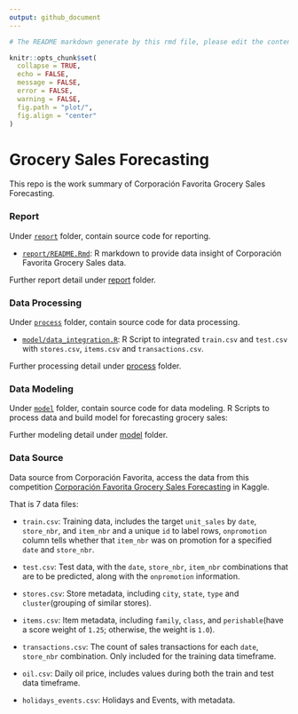 ```yaml
---
output: github_document
---
```


```r
# The README markdown generate by this rmd file, please edit the content within this R markdown.

knitr::opts_chunk$set(
  collapse = TRUE,
  echo = FALSE,
  message = FALSE,
  error = FALSE,
  warning = FALSE,
  fig.path = "plot/",
  fig.align = "center"
)
```

# Grocery Sales Forecasting

This repo is the work summary of Corporación Favorita Grocery Sales Forecasting.

### Report

Under [`report`](https://github.com/Jiaying-Wu/Grocery-Sales-Forecasting/tree/master/report) folder, contain source code for reporting.

* [`report/README.Rmd`](https://github.com/Jiaying-Wu/Grocery-Sales-Forecasting/blob/master/report/README.Rmd): R markdown to provide data insight of Corporación Favorita Grocery Sales data.

Further report detail under [report](https://github.com/Jiaying-Wu/Grocery-Sales-Forecasting/tree/master/report) folder.

### Data Processing

Under [`process`](https://github.com/Jiaying-Wu/Grocery-Sales-Forecasting/tree/master/process) folder, contain source code for data processing.

* [`model/data_integration.R`](https://github.com/Jiaying-Wu/Grocery-Sales-Forecasting/blob/master/process/data_integration.R): R Script to integrated `train.csv` and `test.csv` with `stores.csv`, `items.csv` and `transactions.csv`.

Further processing detail under [process](https://github.com/Jiaying-Wu/Grocery-Sales-Forecasting/tree/master/process) folder.

### Data Modeling

Under [`model`](https://github.com/Jiaying-Wu/Grocery-Sales-Forecasting/tree/master/model) folder, contain source code for data modeling.
R Scripts to process data and build model for forecasting grocery sales:

Further modeling detail under [model](https://github.com/Jiaying-Wu/Grocery-Sales-Forecasting/tree/master/model) folder.

### Data Source

Data source from Corporación Favorita, access the data from this competition [Corporación Favorita Grocery Sales Forecasting](https://www.kaggle.com/c/favorita-grocery-sales-forecasting/data) in Kaggle.

That is 7 data files:

* `train.csv`: Training data, includes the target `unit_sales` by `date`, `store_nbr`, and `item_nbr` and a unique `id` to label rows, `onpromotion` column tells whether that `item_nbr` was on promotion for a specified `date` and `store_nbr`.

* `test.csv`: Test data, with the `date`, `store_nbr`, `item_nbr` combinations that are to be predicted, along with the `onpromotion` information.

* `stores.csv`: Store metadata, including `city`, `state`, `type` and `cluster`(grouping of similar stores).

* `items.csv`: Item metadata, including `family`, `class`, and `perishable`(have a score weight of `1.25`; otherwise, the weight is `1.0`).

* `transactions.csv`: The count of sales transactions for each `date`, `store_nbr` combination. Only included for the training data timeframe.

* `oil.csv`: Daily oil price, includes values during both the train and test data timeframe. 

* `holidays_events.csv`: Holidays and Events, with metadata.

